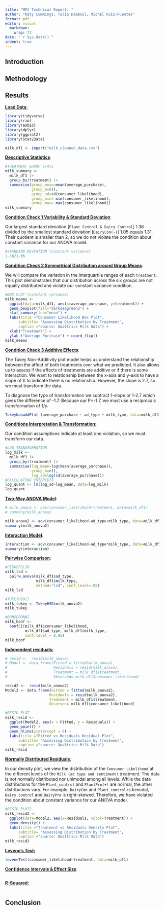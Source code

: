 ```yaml
---
title: "MP2 Technical Report: "
author: "Katy Cummings, Tulip Daaboul, Michel Ruiz-Fuentes"
format: pdf
editor: visual
  markdown: 
    wrap: 72
date: "`r Sys.Date()`"
indent: true
---
```


## Introduction

## Methodology

## Results

[**Load Data:**]{.underline}

```r
library(tidyverse)
library(rio)
library(asbio)
library(dplyr)
library(ggplot2)
library(Stat2Data)

milk_df1 <- import("milk_cleaned_data.csv")
```

[**Descriptive Statistics**]{.underline}:

```r
#TREATMENT GROUP STATS
milk_summary <- 
  milk_df1 |>
  group_by(treatment) |>
  summarise(group_mean=mean(average_purchase), 
            group_n=n(), 
            group_sd=sd(consumer_likelihood),
            group_min= min(consumer_likelihood),
            group_max= max(consumer_likelihood))  
milk_summary
```

[**Condition Check 1 Variability & Standard Deviation**]{.underline}:

Our largest standard deviation \[`Plant Control & Dairy Control`\] 1.38 divided by the smallest standard deviation \[`DairyCon(-)`\] 1.05 equals 1.31. Their quotient is smaller than 2, so we do not violate the condition about constant variance for our ANOVA model.

```r
#STANDARD DEVIATION (constant variance)
1.38/1.05
```

[**Condition Check 2 Symmetrical Distribution around Group Means**]{.underline}:

We will compare the variation in the interquartile ranges of each `treatment`. This plot demonstrates that our distribution across the six groups are not equally distributed and violate our constant variance condition.

```r
#BOX PLOT (constant variance)
milk_means <-
  ggplot(data=milk_df1, aes(x=average_purchase, y=treatment)) + 
  geom_boxplot(fill="darkseagreen3") + 
  stat_summary(fun="mean") + 
  labs(title ="Consumer Likelihood Box Plot",
      subtitle= "Assessing Distribution by Treatment",
      caption ="source: Qualtrics Milk Data") +
  xlab("Treatment") +
  ylab ("Average Purchase") + coord_flip()
milk_means
```

[**Condition Check 3 Additive Effects**]{.underline}:

The Tukey Non-Additivity plot model helps us understand the relationship between the affect of both treatments over what we predicted. It also allows us to assess if the affects of treatments are additive or if there is some interaction. We want to relationship between the x-axis and y-axis to have a slope of 0 to indicate there is no relationship. However, the slope is 2.7, so we must transform the data.

To diagnose the type of transformation we subtract 1-slope or 1-2.7 which gives the difference of -1.7. Because our P=-1.7, we must use a reciprocals transformation of 1/y.

```r
TukeyNonaddPlot (average_purchase ~ ad_type + milk_type, data=milk_df1)
```

[**Conditions Interpretation & Transformation:**]{.underline}

Our condition assumptions indicate at least one violation, so we must transform our data.

```r
#LOG TRANSFORMATION
log_milk <- 
  milk_df1 |>
  group_by(treatment) |>
  summarise(log_mean=log(mean(average_purchase)), 
            group_n=n(), 
            log_sd=log(sd(average_purchase))) 
#CALCULATING INTERCEPT
log_quant <- lm(log_sd~log_mean, data=log_milk)
log_quant

```

[**Two-Way ANOVA Model**]{.underline}:

```r
# milk_anova <- aov(consumer_likelihood~treatment, data=milk_df1) 
# summary(milk_anova) 

milk_anova2 <- aov(consumer_likelihood~ad_type+milk_type, data=milk_df1) 
summary(milk_anova2) 
```

[**Interaction Model**]{.underline}:

```r

interaction <- aov(consumer_likelihood~ad_type*milk_type, data=milk_df1) 
summary(interaction) 
```

[**Pairwise Comparison**]{.underline}:

```r
#FISHERSLSD
milk_lsd <-
  pairw.anova(milk_df1$ad_type, 
              milk_df1$milk_type,
              method="lsd", conf.level=.95)
milk_lsd

#TUKEYHSD()
milk_tukey <- TukeyHSD(milk_anova2)
milk_tukey

#BONFERONNI
milk_bonf <- 
  bonfCI(milk_df1$consumer_likelihood, 
         milk_df1$ad_type, milk_df1$milk_type, 
         conf.level = 0.95)
milk_bonf
```

[**Independent residuals:**]{.underline}

```r
# resid <-  resid(milk_anova)
# Model <- data.frame(Fitted = fitted(milk_anova), 
#                     Residuals = resid(milk_anova), 
#                     Treatment = milk_df1$treatment,
#                     Observed= milk_df1$consumer_likelihood)

resid2 <-  resid(milk_anova2)
Model2 <- data.frame(Fitted = fitted(milk_anova2), 
                    Residuals = resid(milk_anova2), 
                    Treatment = milk_df1$treatment,
                    Observed= milk_df1$consumer_likelihood)
```

```r
#RESID PLOT
milk_resid <- 
  ggplot(Model2, aes(x = Fitted, y = Residuals)) +
  geom_point() +
  geom_hline(yintercept = 0) + 
  labs(title ="Fitted vs Residuals Residual Plot",
      subtitle= "Assessing Distribution by Treatment",
      caption ="source: Qualtrics Milk Data") 
milk_resid
```

[**Normally Distributed Residuals**:]{.underline}

In our density plot, we view the distribution of the `Consumer Likelihood` at the different levels of the `Milk (ad type and sentiment)` treatment. The data is not normally distributed nor unimodal among all levels. While the data distributions for the `Plant_control` and `PlantPro(+)` are normal, the other distributions vary. For example, `DairyCon` and `Plant_control` is bimodal, `Dairy control` and `DairyPro` is right-skewed. Therefore, we have violated the condition about constant variance for our ANOVA model.

```r
#RESID PLOT2
milk_resid2 <-
  ggplot(data=Model2, aes(x=Residuals, color=Treatment)) + 
  geom_density() + 
  labs(title ="Treatment vs Residuals Density Plot",
      subtitle= "Assessing Distribution by Treatment",
      caption ="source: Qualtrics Milk Data") 
milk_resid2
```

[**Levene's Test:**]{.underline}

```r
leveneTest(consumer_likelihood~treatment, data=milk_df1)
```

[**Confidence Intervals & Effect Size**]{.underline}:

```r
```

[**R-Squared:**]{.underline}

```r
```

## Conclusion
